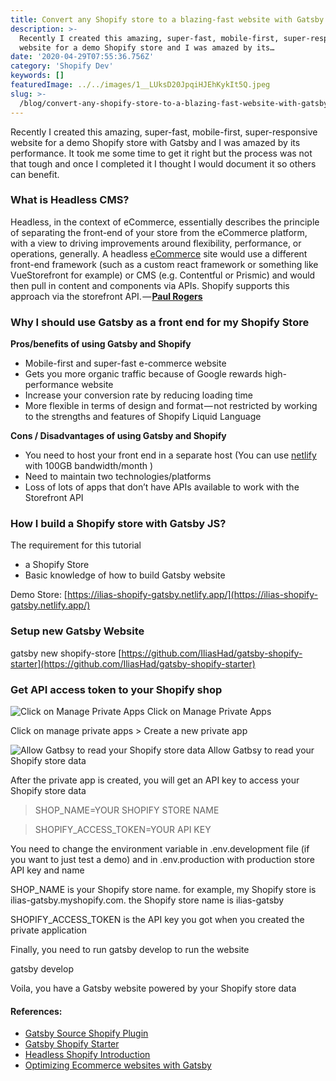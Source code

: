 ```yaml
---
title: Convert any Shopify store to a blazing-fast website with Gatsby JS
description: >-
  Recently I created this amazing, super-fast, mobile-first, super-responsive
  website for a demo Shopify store and I was amazed by its…
date: '2020-04-29T07:55:36.756Z'
category: 'Shopify Dev'
keywords: []
featuredImage: ../../images/1__LUksD20JpqiHJEhKykIt5Q.jpeg 
slug: >-
  /blog/convert-any-shopify-store-to-a-blazing-fast-website-with-gatsby-js
---
```




Recently I created this amazing, super-fast, mobile-first, super-responsive website for a demo Shopify store with Gatsby and I was amazed by its performance. It took me some time to get it right but the process was not that tough and once I completed it I thought I would document it so others can benefit.

### What is Headless CMS?

Headless, in the context of eCommerce, essentially describes the principle of separating the front-end of your store from the eCommerce platform, with a view to driving improvements around flexibility, performance, or operations, generally. A headless [eCommerce](http://GoBeyond.ai) site would use a different front-end framework (such as a custom react framework or something like VueStorefront for example) or CMS (e.g. Contentful or Prismic) and would then pull in content and components via APIs. Shopify supports this approach via the storefront API. — [**Paul Rogers**](https://paulnrogers.com/headless-shopify/)

### Why I should use Gatsby as a front end for my Shopify Store

**Pros/benefits of using Gatsby and Shopify**

*   Mobile-first and super-fast e-commerce website
*   Gets you more organic traffic because of Google rewards high-performance website
*   Increase your conversion rate by reducing loading time
*   More flexible in terms of design and format — not restricted by working to the strengths and features of Shopify Liquid Language

**Cons / Disadvantages of using Gatsby and Shopify**

*   You need to host your front end in a separate host (You can use [netlify](https://www.netlify.com/pricing/) with 100GB bandwidth/month )
*   Need to maintain two technologies/platforms
*   Loss of lots of apps that don’t have APIs available to work with the Storefront API

### How I build a Shopify store with Gatsby JS?

The requirement for this tutorial

*   a Shopify Store
*   Basic knowledge of how to build Gatsby website

Demo Store: [https://ilias-shopify-gatsby.netlify.app/](https://ilias-shopify-gatsby.netlify.app/)

### **Setup new Gatsby Website**

gatsby new shopify-store [https://github.com/IliasHad/gatsby-shopify-starter](https://github.com/IliasHad/gatsby-shopify-starter)


### Get API access token to your Shopify shop

![Click on Manage Private Apps](../../images/1__uQgJg2OojOjN6yOYGJv3gA.png)
Click on Manage Private Apps

Click on manage private apps > Create a new private app

![Allow Gatbsy to read your Shopify store data](../../images/1__ns1SmpdSCLg0kdHy4xn6lg.png)
Allow Gatbsy to read your Shopify store data

After the private app is created, you will get an API key to access your Shopify store data

> SHOP\_NAME=YOUR SHOPIFY STORE NAME

> SHOPIFY\_ACCESS\_TOKEN=YOUR API KEY

You need to change the environment variable in .env.development file (if you want to just test a demo) and in .env.production with production store API key and name

SHOP\_NAME is your Shopify store name. for example, my Shopify store is ilias-gatsby.myshopify.com. the Shopify store name is ilias-gatsby

SHOPIFY\_ACCESS\_TOKEN is the API key you got when you created the private application

Finally, you need to run gatsby develop to run the website

gatsby develop

Voila, you have a Gatsby website powered by your Shopify store data

#### References:

*   [Gatsby Source Shopify Plugin](https://www.gatsbyjs.org/packages/gatsby-source-shopify/)
*   [Gatsby Shopify Starter](https://github.com/AlexanderProd/gatsby-shopify-starter)
*   [Headless Shopify Introduction](https://paulnrogers.com/headless-shopify/)
*   [Optimizing Ecommerce websites with Gatsby](https://www.youtube.com/watch?v=ZEIyRI2-Fa0)
